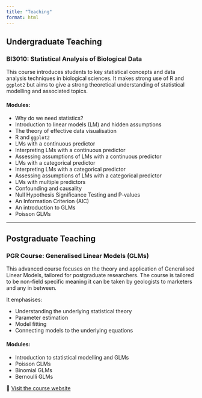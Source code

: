 ```yaml
---
title: "Teaching"
format: html
---
```


## Undergraduate Teaching

### BI3010: Statistical Analysis of Biological Data

This course introduces students to key statistical concepts and data analysis techniques in biological sciences. It makes strong use of R and `ggplot2` but aims to give a strong theoretical understanding of statistical modelling and associated topics.

#### Modules:
- Why do we need statistics?  
- Introduction to linear models (LM) and hidden assumptions  
- The theory of effective data visualisation  
- R and `ggplot2`  
- LMs with a continuous predictor  
- Interpreting LMs with a continuous predictor  
- Assessing assumptions of LMs with a continuous predictor  
- LMs with a categorical predictor  
- Interpreting LMs with a categorical predictor  
- Assessing assumptions of LMs with a categorical predictor  
- LMs with multiple predictors  
- Confounding and causality  
- Null Hypothesis Significance Testing and P-values  
- An Information Criterion (AIC)  
- An introduction to GLMs  
- Poisson GLMs  

---

## Postgraduate Teaching

### PGR Course: Generalised Linear Models (GLMs)

This advanced course focuses on the theory and application of Generalised Linear Models, tailored for postgraduate researchers. The course is tailored to be non-field specific meaning it can be taken by geologists to marketers and any in between.

It emphasises:

- Understanding the underlying statistical theory
- Parameter estimation
- Model fitting
- Connecting models to the underlying equations

#### Modules:
- Introduction to statistical modelling and GLMs  
- Poisson GLMs  
- Binomial GLMs  
- Bernoulli GLMs  

🔗 [Visit the course website](https://alexd106.github.io/PGR-GLM/)
